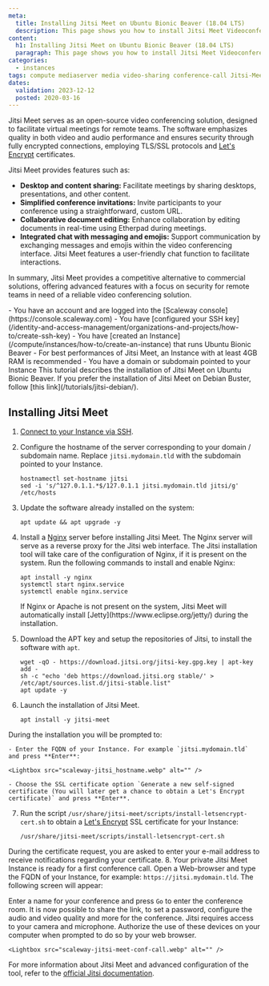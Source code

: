 ```yaml
---
meta:
  title: Installing Jitsi Meet on Ubuntu Bionic Beaver (18.04 LTS)
  description: This page shows you how to install Jitsi Meet Videoconferencing on Ubuntu Bionic Beaver (18.04 LTS)
content:
  h1: Installing Jitsi Meet on Ubuntu Bionic Beaver (18.04 LTS)
  paragraph: This page shows you how to install Jitsi Meet Videoconferencing on Ubuntu Bionic Beaver (18.04 LTS)
categories:
  - instances
tags: compute mediaserver media video-sharing conference-call Jitsi-Meet Ubuntu-Bionic-Beaver
dates:
  validation: 2023-12-12
  posted: 2020-03-16
---
```


Jitsi Meet serves as an open-source video conferencing solution, designed to facilitate virtual meetings for remote teams. The software emphasizes quality in both video and audio performance and ensures security through fully encrypted connections, employing TLS/SSL protocols and [Let's Encrypt](https://letsencrypt.org/) certificates.

Jitsi Meet provides features such as:

* **Desktop and content sharing:** Facilitate meetings by sharing desktops, presentations, and other content.
* **Simplified conference invitations:** Invite participants to your conference using a straightforward, custom URL.
* **Collaborative document editing:** Enhance collaboration by editing documents in real-time using Etherpad during meetings.
* **Integrated chat with messaging and emojis:** Support communication by exchanging messages and emojis within the video conferencing interface. Jitsi Meet features a user-friendly chat function to facilitate interactions.

In summary, Jitsi Meet provides a competitive alternative to commercial solutions, offering advanced features with a focus on security for remote teams in need of a reliable video conferencing solution.

<Macro id="requirements" >

<Message type="requirement">
  - You have an account and are logged into the [Scaleway console](https://console.scaleway.com)
  - You have [configured your SSH key](/identity-and-access-management/organizations-and-projects/how-to/create-ssh-key)
  -  You have [created an Instance](/compute/instances/how-to/create-an-instance) that runs Ubuntu Bionic Beaver
  - For best performances of Jitsi Meet, an Instance with at least 4GB RAM is recommended
  - You have a domain or subdomain pointed to your Instance
</Message>

<Message type="note">
  This tutorial describes the installation of Jitsi Meet on Ubuntu Bionic Beaver. If you prefer the installation of Jitsi Meet on Debian Buster, follow [this link](/tutorials/jitsi-debian/).
</Message>

## Installing Jitsi Meet

1. [Connect to your Instance via SSH](/compute/instances/how-to/create-an-instance/).
2. Configure the hostname of the server corresponding to your domain / subdomain name. Replace `jitsi.mydomain.tld` with the subdomain pointed to your Instance.
    ```
    hostnamectl set-hostname jitsi
    sed -i 's/^127.0.1.1.*$/127.0.1.1 jitsi.mydomain.tld jitsi/g' /etc/hosts
    ```
3. Update the software already installed on the system:
    ```
    apt update && apt upgrade -y
    ```
4. Install a [Nginx](https://nginx.org) server before installing Jitsi Meet. The Nginx server will serve as a reverse proxy for the Jitsi web interface. The Jitsi installation tool will take care of the configuration of Nginx, if it is present on the system. Run the following commands to install and enable Nginx:
    ```
    apt install -y nginx
    systemctl start nginx.service
    systemctl enable nginx.service
    ```

    <Message type="important">
        If Nginx or Apache is not present on the system, Jitsi Meet will automatically install [Jetty](https://www.eclipse.org/jetty/) during the installation.
    </Message>

5. Download the APT key and setup the repositories of Jitsi, to install the software with `apt`.
    ```
    wget -qO - https://download.jitsi.org/jitsi-key.gpg.key | apt-key add -
    sh -c "echo 'deb https://download.jitsi.org stable/' > /etc/apt/sources.list.d/jitsi-stable.list"
    apt update -y
    ```
6. Launch the installation of Jitsi Meet.
    ```
    apt install -y jitsi-meet
    ```

  During the installation you will be prompted to:

    - Enter the FQDN of your Instance. For example `jitsi.mydomain.tld` and press **Enter**:

    <Lightbox src="scaleway-jitsi_hostname.webp" alt="" />

    - Choose the SSL certificate option `Generate a new self-signed certificate (You will later get a chance to obtain a Let's Encrypt certificate)` and press **Enter**.
7. Run the script `/usr/share/jitsi-meet/scripts/install-letsencrypt-cert.sh` to obtain a [Let's Encrypt](https://letsencrypt.org) SSL certificate for your Instance:
    ```
    /usr/share/jitsi-meet/scripts/install-letsencrypt-cert.sh
    ```

  During the certificate request, you are asked to enter your e-mail address to receive notifications regarding your certificate.
8. Your private Jitsi Meet Instance is ready for a first conference call. Open a Web-browser and type the FQDN of your Instance, for example: `https://jitsi.mydomain.tld`. The following screen will appear:
    <Lightbox src="scaleway-jitsi_home.webp" alt="" />

  Enter a name for your conference and press `Go` to enter the conference room. It is now possible to share the link, to set a password, configure the audio and video quality and more for the conference.
    <Message type="important">
        Jitsi requires access to your camera and microphone. Authorize the use of these devices on your computer when prompted to do so by your web browser.
    </Message>

    <Lightbox src="scaleway-jitsi-meet-conf-call.webp" alt="" />

For more information about Jitsi Meet and advanced configuration of the tool, refer to the [official Jitsi documentation](https://jitsi.github.io/handbook/docs/intro/).